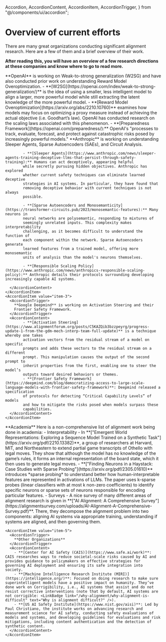   Accordion,
  AccordionContent,
  AccordionItem,
  AccordionTrigger,
} from "@/components/ui/accordion";

# Overview of current efforts

<Promise>
  There are many great organizations conducting significant alignment research.
  Here are a few of them and a brief overview of their work.

**After reading this, you will have an overview of a few research directions
at these companies and know where to go to read more.**

</Promise>

<div class="mt-1">
  <Accordion type="single" collapsible className="w-full">
    <AccordionItem value="item-1">
      <AccordionTrigger>
        **OpenAI** is working on Weak-to-strong generalization (W2SG) and
        have also conducted prior work on understanding Reward Model
        Overoptimization.
      </AccordionTrigger>
      <AccordionContent>
            - **[W2SG](https://openai.com/index/weak-to-strong-generalization/)** is the idea of using a smaller, less intelligent model
            to align a larger, more powerful model while still extracting the
            latent knowledge of the more powerful model.
            - **[Reward Model Overoptimization](https://arxiv.org/abs/2210.10760)** examines how models may focus
            on optimizing a proxy measure instead of achieving the actual
            objective (i.e. Goodhart’s law). OpenAI has conducted research on
            the scaling laws associated with this phenomenon.
            - **[Preparedness Framework](https://openai.com/preparedness/):** OpenAI's "processes to track, evaluate, forecast, and protect against catastrophic risks posed by increasingly powerful models."
      </AccordionContent>
    </AccordionItem>
    <AccordionItem value="item-2">
      <AccordionTrigger>
        **Anthropic** is working on understanding Sleeper Agents, Sparse
        Autoencoders (SAEs), and Circuit Analysis.
      </AccordionTrigger>
      <AccordionContent>

            - **[Sleeper Agents](https://www.anthropic.com/news/sleeper-agents-training-deceptive-llms-that-persist-through-safety-training):** Humans can act deceptively, appearing helpful
            while secretly pursuing hidden objectives. Anthropic has explored
            whether current safety techniques can eliminate learned deceptive
            strategies in AI systems. In particular, they have found that
            removing deceptive behavior with current techniques is not always
            possible.

            - **[Sparse Autoencoders and Monosemanticity](https://transformer-circuits.pub/2023/monosemantic-features):** Many neurons in
            neural networks are polysemantic, responding to mixtures of
            seemingly unrelated inputs. This complexity makes interpretability
            challenging, as it becomes difficult to understand the function of
            each component within the network. Sparse Autoencoders generate
            learned features from a trained model, offering more monosemantic
            units of analysis than the model's neurons themselves.

            - **[Responsible Scaling Policy](https://www.anthropic.com/news/anthropics-responsible-scaling-policy):** Anthropic details their protocols surrounding developing increasingly capable AI systems.

      </AccordionContent>
    </AccordionItem>
    <AccordionItem value="item-3">
      <AccordionTrigger>
        **Google Deepmind** is working on Activation Steering and their
        Frontier Safety Framework.
      </AccordionTrigger>
      <AccordionContent>
            - **[Activation Steering](https://www.alignmentforum.org/posts/C5KAZQib3bzzpeyrg/progress-update-1-from-the-gdm-mech-interp-team-full-update)** is a technique whereby one takes
            activation vectors from the residual stream of a model on specific
            prompts and adds these vectors to the residual stream on a different
            prompt. This manipulation causes the output of the second prompt to
            inherit properties from the first, enabling one to steer the model’s
            outputs toward desired behaviors or themes.
            - **[Frontier Safety Framework](https://deepmind.com/blog/democratizing-access-to-large-scale-language-models-with-frontier-safety-framework)**: Deepmind released a specification
            of protocols for detecting “Critical Capability Levels” of models
            and how to mitigate the risks posed when models surpass these
            capabilities.
      </AccordionContent>
    </AccordionItem>

  <AccordionItem value="item-4">
    <AccordionTrigger>
        **Academia**
    </AccordionTrigger>
    <AccordionContent>
        Here is a non-comprehensive list of alignment work being done in academia:
        - Interpretability
            - In **["Emergent World Representations: Exploring a Sequence Model Trained on a Synthetic Task"](https://arxiv.org/pdf/2210.13382)**, a group of researchers at Harvard, MIT, and Northeastern to extend partial game transcripts of Othello with legal moves. They show that although the model has no knowledge of the game’s rules, it forms an internal representation of the board state, which it then uses to generate legal moves.
            - **["Finding Neurons in a Haystack: Case Studies with Sparse Probing"](https://arxiv.org/pdf/2305.01610)** introduces *sparse probing* to understand better how human-interpretable features are represented in activations of LLMs. The paper uses k-sparse probes (linear classifiers with at most k non-zero coefficients) to identify specific neurons or sparse sets of neurons responsible for encoding particular features.
        - Surveys
            - A nice survey of many different areas of alignment research is given in **["AI Alignment: A Comprehensive Survey"](https://alignmentsurvey.com/uploads/AI-Alignment-A-Comprehensive-Survey.pdf)**. There, they decompose the alignment problem into two components: aligning AI systems via appropriate training, understanding if systems are aligned, and then governing them.
    </AccordionContent>
    </AccordionItem>

    <AccordionItem value="item-5">
      <AccordionTrigger>
        **Other Organizations**
      </AccordionTrigger>
      <AccordionContent>
        - **[Center for AI Safety (CAIS)](https://www.safe.ai/work)**: CAIS researches ways to reduce societal-scale risks caused by AI and provides guidance to policymakers on effective strategies for governing AI deployment and ensuring its safe integration into society.
        - **[Machine Intelligence Research Institute (MIRI)](https://intelligence.org/)**: Focused on doing research to make sure superintelligent models have a positive impact on humanity. They’ve done work on Corrigibility, i.e., AI systems that assist and do not resist corrective interventions (note that by default, AI systems are not corrigible: <LinkBadge link="/why-alignment/why-alignment-is-difficult" text="Why is alignment difficult?" />).
        - **[US AI Safety Institute](https://www.nist.gov/aisi)**: Led by Paul Christiano, the institute works on advancing research and measurement science for AI safety, conducting safety evaluations of models and systems, and developing guidelines for evaluations and risk mitigations, including content authentication and the detection of synthetic content.
      </AccordionContent>
    </AccordionItem>
  </Accordion>
</div>
